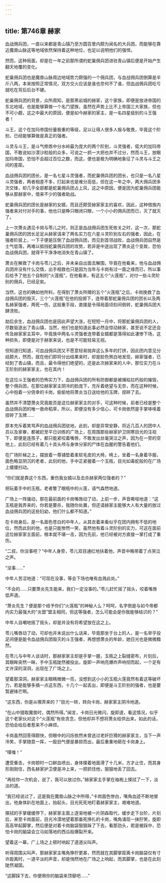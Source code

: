 ```yaml
---
---
---
```

title: 第746章 赫家
---



血战佣兵团，一直以来都是青山镇乃至方圆百里内颇为闻名的大兵团，而能够在靠近魔兽山脉这等地域依然保持着这种地位，也足以说明他们的强悍。

然而，这种局面，却是在一年之前那所谓的蛇巢佣兵团进驻青山镇后便是开始产生翻天地覆的变化。

蛇巢佣兵团也是魔兽山脉周边地域势力颇强的一个佣兵团，与血战佣兵团倒算是半斤八两，本来按照正常情况，双方交火应该是谁也奈何不了谁，但血战佣兵团吃亏就吃在背后后台不硬。

蛇巢佣兵团的背景，众所周知，是那黑岩城的赫家，这个家族，即便是放进帝国的东北地域，也是能够算做一个名门望族，虽然在声势上比不上帝国三大家族，但也不可小觑，这之中最大的原因，便是如今赫家的家主，是一名四星级别的斗王强者！

斗王，这个在加玛帝国份量极重的等级，足以让得人很多人报与敬畏，毕竟这个阶别，已经能够算做是真正的强者。

斗灵与斗王，是斗气修炼中分水岭最为庞大的两个阶别，斗灵强者，偌大的加玛帝国，不敢说如沙漠沙粒般的众多，可说之一抓一大把也并不过分，然而斗王，放眼加玛帝国，恐怕不会超过百位之数，而这，便也是极为明确地象征了斗灵与斗王之间的差距。

血战佣兵团的团长，是一名七星斗灵强者，而蛇巢佣兵团的团长，也只是一名八星斗灵强者，两者相差不多，打起来也是难分高低，但在这一年之中，两大佣兵团多次交锋，却几乎全部都是蛇巢佣兵团占上风，这之中原因，便是因为蛇巢佣兵团能够从那赫家中，借来不少的强者助战。

蛇巢佣兵团的团长是赫家的女婿，而且还颇受赫家家主的喜欢，因此，这种借族内强者来对付对手的事，他也只是睁只眼闭只眼，一个小小的佣兵团而已，灭了就灭了。

上一次萧炎遇见卡岗与苓儿之时，则正是血战佣兵团生死攸关之时，这一次，那蛇巢佣兵团的团长足足从赫家请来了两名实力在六星斗灵阶别左右的强者，因此，在强者阶层上，一下子便是压倒了血战佣兵团，而见到首领战败，血战佣兵团自然是士气低落，再难以抵挡蛇巢佣兵团的攻势，若非是中途出现了萧炎这个变故，恐怕血战佣兵团，就得干干净净地消失在青山镇了。

萧炎在解救了卡岗与苓儿之后，并未亲自出面去解围，毕竟在他看来，他与血战佣兵团并没有什么交情，出手相救也只是因为当年与卡岗有过一面之缘而已，所以事后给予了他五个自制的“火莲瓶”，在他看来，有这五个“火莲瓶”，对付一些斗灵阶别的佣兵，已经足矣。

当然，这也的确如他所料，在得到了萧炎所赠的五个“火莲瓶”之后，卡岗挽救了血战佣兵团的毁灭，三个“火莲瓶”在他的投掷下，连带着那蛇巢佣兵团的团长以及两名赫家强者，两死一伤，这般重手段，直接是令得局面顷刻间倒转，蛇巢佣兵团大肆溃败。

劫后余生，血战佣兵团也是因此声望大涨，在短短一月中，将那蛇巢佣兵团的人，尽数驱逐出了青山镇，当然，他们也是知道此事必然会惊动赫家，甚至说不定还会传及赫家家主耳中，毕竟族中两名斗灵强者连带着女婿都是落得如此凄惨下场，这种损失，即便是对于赫家来说，也是不可能轻易无视。

但知道归知道，可血战佣兵团又不愿意轻易抛弃这么多年的打拼，因此团内意见分歧颇大，然而，就在他们即将分出结果来时，却是脸色煞白地发现，赫家强者，已经到了青山镇，而且，最令得他们绝望的，还是此次赫家来的人中，那位实力在斗王阶别的赫家家主，也在其内！

在这位斗王强者的恐怖实力下，血战佣兵团的所有防御都是被捕枯拉朽般的摧毁，整个佣兵团，在那位赫家家主阴冷的脸庞下，充斥着绝望与无奈，而在这种时候，心中抱着一分侥幸的卡岗，偷偷地将萧炎当日送给他的玉牌，捏碎了去。

虽然并不清楚萧炎究竟能否是这位赫家家主的对手，可这种时候，前者已经是整个血战佣兵团的唯一救命稻草，所以，即便没有多少信心，可卡岗依然是手掌哆嗦着捏碎了玉牌……

原本充斥着笑骂声的血战佣兵团驻地，此刻，却是异常安静，将近几百人的团中人员以及家眷，都被赶至平日训练的广场上，在周围那些赫家护卫阴寒目光的注视下，即便是连孩子，都只能紧咬着嘴唇，不敢发出丝毫哭泣之声，因为在一旁的空地上，此刻已经有着几十具头颅与身体分家的尸体在血腥的警告着他们。

在广场阶梯之上，摆放着一尊铺垫着柔软毛皮的大椅，椅上，坐着一名身着华服，面色略显阴沉的老者，此刻的他，手中正紧握着一个玉瓶，目光如毒蛇般的在广场上缓缓扫动。

“你们就是靠这个东西，重伤我女婿以及击杀赫家两位强者的？”

把玩着手中的玉瓶，老者瞥了眼瓶中的火莲，语气森然地道。

广场上一阵骚动，那在最前面的卡岗嘴唇动了动，上前一步，声音嘶哑地道：“这玉瓶是我弄来的，你若是要杀，我随你处置，但还请赫家主能够大人有大量的放过血战佣兵团的这些妇幼，他们什么都不知道。”

在卡岗身后，是一名面色苍白的中年人，从其衣着来看似乎在团内拥有不低的地位，然而此刻的他，也是只能惨然一笑，虽然他有着斗灵阶别的实力，可这在面前这位赫家家主面前，根本就不堪一击，因为先前，他已经被对方直接一掌打成了重伤。

“二叔，你没事吧？”中年人身旁，苓儿双目通红地扶着他，声音中略带着丁点哭泣之声。

“没事……”

中年人苦涩地道：“可现在没事，等会下场也唯有血溅此处。”

“不会的……只要萧炎先生能来，我们一定没事的。”苓儿赶忙摇了摇头，咬着嘴唇低声道。

“萧炎先生？便是那个结予你们“火莲瓶”的神秘人么？呵呵，名字倒是与如今帝都内实力最强大的“炎盟”盟主相同，但这等强者，怎么可能会是你我能够结识的？”

中年人自嘲地摇了摇头，却是并没有将希望放在这之上。

苓儿嘴唇动了动，可却也并未说出什么话来，毕竟那坐于台上的人，是一名举乎投足间便是能令血战佣兵团毁灭的斗王强者，再想想萧炎的年龄，她日光也是微微黯然。

在苓儿与中年人谈话时，那赫家家主却是手掌一握，玉瓶之上裂缝密布，片刻后，其眼眸突然一眯，手中玉瓶陡然被投出，旋即一声响亮爆炸声响彻而起，一个足有丈许深的深洞，出现在了广场之上。

望着那深洞，赫家家主眼睛微微一亮，没想到这小小的玉瓶火莲竟然有着这等破坏力，若是能够多搞一点这东西，十几个一起丢出，即便是斗王阶别的强者，也是要暂避锋芒啊。

“这东西，你是从哪弄来的？”目光一转，转向卡岗，赫家家主阴冷地道。

“在山中猎取魔兽时，偶然所得。”闻言，卡岗日光微闪，旋即道，看这情况，似乎这个老家伙对这个“火莲瓶”有些贪念，但他却并不想将萧炎给供出来，如此的话，恐怕会给后者惹来不小麻烦。

卡岗虽然回答得颇快，但眼中的闪烁依然未曾逃过老奸巨猾的赫家家主，当下一声冷笑，手掌随意一挥，一股劲气便是暴掠而出，最后重重地砸在卡岗身上。

“噗嗤！”

遭受重击，卡岗顿时一口鲜血喷出，身体搽着地面滑了十几米，方才止住，而其身形刚刚住，西名赫家护卫便是冲上来，一把抓住他，狠狠地丢了回去。

“再给你一次机会，说了，我可以放过你。”赫家家主手掌在袖袍上搽拭了一下，淡淡的道。

“我已经说过了，这是我在魔兽山脉之中所得，”卡岗面色惨白，嘴角血迹不断地冒出，他身体趴在地面上，抬起头，目光死死地盯着赫家家主，艰难地道。

搽拭的手掌缓缓停下，赫家家主面上逐渐地被一片阴森取代，缓步走下台阶，片刻后，来至卡岗面前，目光冷漠地望着那垂死挣扎的卡岗，嘴角涌现一抹狞笑，旋即高高举起脚掌，然后便是对着卡岗脑袋狠狠跺了下去，看那劲头，若是被踩中，恐怕卡岗的脑袋会立马如落地的西瓜般爆裂开来。

望着这一幕，广丄场之上顿时响起了道道尖叫声。

听得周围尖叫声，那赫家家主嘴角狰狞更甚，然而就在其脚掌距离卡岗脑袋仅有寸许距离时，一道平淡的声音，却是悄然地在广场之上响起，而其脚掌，也是在此刻陡然凝固。

“这脚踩下去，你便用你的脑袋来顶替吧……”